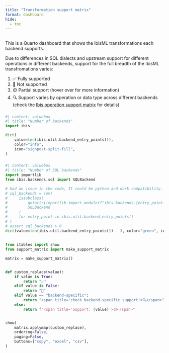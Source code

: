 ```yaml
---
title: "Transformation support matrix"
format: dashboard
hide:
  - toc
---
```


## {height=25%}

::: {.card title="Welcome to the transformation support matrix!"}

This is a Quarto dashboard that shows
the IbisML transformations each backend supports.

::: {.callout}
Due to differences in SQL dialects and upstream support for different
operations in different backends, support for the full breadth of the IbisML transfromations
varies:

1. ✅ Fully supported
2. 🚫 Not supported
3. 🟡 Partial support (hover over for more information)
4. 🔍 Support varies by operation or data type across different backends (check the [Ibis operation support matrix](https://ibis-project.org/backends/support/matrix) for details)

:::
:::


### {width=25%}

```python
#| content: valuebox
#| title: "Number of backends"
import ibis

dict(
    value=len(ibis.util.backend_entry_points()),
    color="info",
    icon="signpost-split-fill",
)
```

### {width=25%}

```python
#| content: valuebox
#| title: "Number of SQL backends"
import importlib
from ibis.backends.sql import SQLBackend

# had an issue in the code, It could be python and dask compatibility.
# sql_backends = sum(
#     issubclass(
#         getattr(importlib.import_module(f"ibis.backends.{entry_point.name}"), "Backend", None),
#         SQLBackend
#     )
#     for entry_point in ibis.util.backend_entry_points()
# )
# assert sql_backends > 0
dict(value=len(ibis.util.backend_entry_points()) - 3, color="green", icon="database")
```

## {height=70%}

```python
from itables import show
from support_matrix import make_support_matrix

matrix = make_support_matrix()


def custom_replace(value):
    if value is True:
        return "✅"
    elif value is False:
        return "🚫"
    elif value == "backend-specific":
        return "<span title='check backend-specific support'>🔍</span>"
    else:
        return f"<span title='Support: {value}'>🟡</span>"


show(
    matrix.applymap(custom_replace),
    ordering=False,
    paging=False,
    buttons=["copy", "excel", "csv"],
)
```
